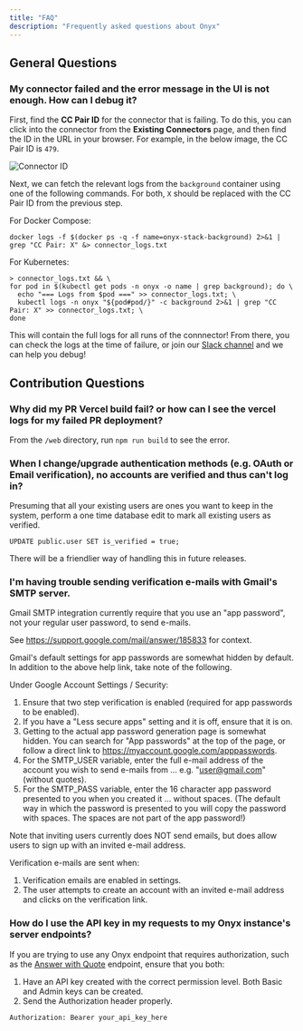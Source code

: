 ```yaml
---
title: "FAQ"
description: "Frequently asked questions about Onyx"
---
```


## General Questions

### My connector failed and the error message in the UI is not enough. How can I debug it?

First, find the **CC Pair ID** for the connector that is failing. To do this, you can click into the 
connector from the **Existing Connectors** page, and then find the ID in the URL in your browser. For example,
in the below image, the CC Pair ID is `479`.

![Connector ID](/images/more/FindingCCPairId.png)

Next, we can fetch the relevant logs from the `background` container using one of the following commands. 
For both, `X` should be replaced with the CC Pair ID from the previous step.

For Docker Compose:

```
docker logs -f $(docker ps -q -f name=onyx-stack-background) 2>&1 | grep "CC Pair: X" &> connector_logs.txt
```

For Kubernetes:

```
> connector_logs.txt && \
for pod in $(kubectl get pods -n onyx -o name | grep background); do \
  echo "=== Logs from $pod ===" >> connector_logs.txt; \
  kubectl logs -n onyx "${pod#pod/}" -c background 2>&1 | grep "CC Pair: X" >> connector_logs.txt; \
done
```

This will contain the full logs for all runs of the connnector! From there, you can check the logs at the time
of failure, or join our [Slack channel](https://join.slack.com/t/onyx-dot-app/shared_invite/zt-34lu4m7xg-TsKGO6h8PDvR5W27zTdyhA) 
and we can help you debug!


## Contribution Questions

### Why did my PR Vercel build fail? or how can I see the vercel logs for my failed PR deployment?

From the `/web` directory, run `npm run build` to see the error.

### When I change/upgrade authentication methods (e.g. OAuth or Email verification), no accounts are verified and thus can't log in?

Presuming that all your existing users are ones you want to keep in the system,
perform a one time database edit to mark all existing users as verified.

`UPDATE public.user SET is_verified = true;`

There will be a friendlier way of handling this in future releases.

### I'm having trouble sending verification e-mails with Gmail's SMTP server.

Gmail SMTP integration currently require that you use an "app password", not your regular user password, to send e-mails.

See https://support.google.com/mail/answer/185833 for context.

Gmail's default settings for app passwords are somewhat hidden by default. In addition to the above help link, take note of the following.

Under Google Account Settings / Security:

1. Ensure that two step verification is enabled (required for app passwords to be enabled).
2. If you have a "Less secure apps" setting and it is off, ensure that it is on.
3. Getting to the actual app password generation page is somewhat hidden. You can search for "App passwords" at the top of the page, or
   follow a direct link to https://myaccount.google.com/apppasswords.
4. For the SMTP_USER variable, enter the full e-mail address of the account you wish to send e-mails from ... e.g. "user@gmail.com" (without quotes).
5. For the SMTP_PASS variable, enter the 16 character app password presented to you when you created it ... without spaces.
   (The default way in which the password is presented to you will copy the password with spaces. The spaces are not part of the app password!)

Note that inviting users currently does NOT send emails, but does allow users to sign up with an invited e-mail address.

Verification e-mails are sent when:

1. Verification emails are enabled in settings.
2. The user attempts to create an account with an invited e-mail address and clicks on the verification link.

### How do I use the API key in my requests to my Onyx instance's server endpoints?

If you are trying to use any Onyx endpoint that requires authorization, such as the [Answer with Quote](/apis/answer_with_quote) endpoint,
ensure that you both:

1. Have an API key created with the correct permission level. Both Basic and Admin keys can be created.
2. Send the Authorization header properly.

```
Authorization: Bearer your_api_key_here
```
